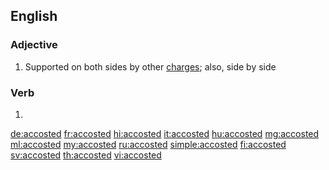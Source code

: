 ==English==

===Adjective===
{{en-adj|-}}
# {{lb|en|heraldry}} Supported on both sides by other [[charge]]s; also, side by side

===Verb===
{{head|en|verb form}}

# {{en-past of|accost}}

[[de:accosted]]
[[fr:accosted]]
[[hi:accosted]]
[[it:accosted]]
[[hu:accosted]]
[[mg:accosted]]
[[ml:accosted]]
[[my:accosted]]
[[ru:accosted]]
[[simple:accosted]]
[[fi:accosted]]
[[sv:accosted]]
[[th:accosted]]
[[vi:accosted]]